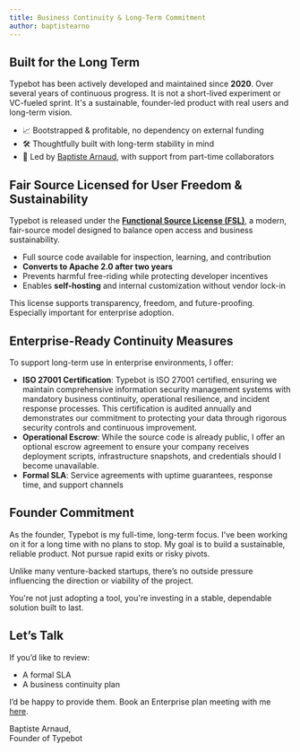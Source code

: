 ```yaml
---
title: Business Continuity & Long-Term Commitment
author: baptistearno
---
```


## Built for the Long Term

Typebot has been actively developed and maintained since **2020**. Over several years of continuous progress. It is not a short-lived experiment or VC-fueled sprint. It's a sustainable, founder-led product with real users and long-term vision.

- 📈 Bootstrapped & profitable, no dependency on external funding
- 🛠 Thoughtfully built with long-term stability in mind
- 👤 Led by [Baptiste Arnaud](https://www.linkedin.com/in/baptistearno), with support from part-time collaborators

## Fair Source Licensed for User Freedom & Sustainability

Typebot is released under the [**Functional Source License (FSL)**](https://docs.typebot.io/self-hosting/get-started#license-requirements), a modern, fair-source model designed to balance open access and business sustainability.

- Full source code available for inspection, learning, and contribution
- **Converts to Apache 2.0 after two years**
- Prevents harmful free-riding while protecting developer incentives
- Enables **self-hosting** and internal customization without vendor lock-in

This license supports transparency, freedom, and future-proofing. Especially important for enterprise adoption.

## Enterprise-Ready Continuity Measures

To support long-term use in enterprise environments, I offer:

- **ISO 27001 Certification**: Typebot is ISO 27001 certified, ensuring we maintain comprehensive information security management systems with mandatory business continuity, operational resilience, and incident response processes. This certification is audited annually and demonstrates our commitment to protecting your data through rigorous security controls and continuous improvement.
- **Operational Escrow**: While the source code is already public, I offer an optional escrow agreement to ensure your company receives deployment scripts, infrastructure snapshots, and credentials should I become unavailable.
- **Formal SLA**: Service agreements with uptime guarantees, response time, and support channels

## Founder Commitment

As the founder, Typebot is my full-time, long-term focus. I've been working on it for a long time with no plans to stop. My goal is to build a sustainable, reliable product. Not pursue rapid exits or risky pivots.

Unlike many venture-backed startups, there’s no outside pressure influencing the direction or viability of the project.

You're not just adopting a tool, you're investing in a stable, dependable solution built to last.

## Let’s Talk

If you’d like to review:

- A formal SLA
- A business continuity plan

I’d be happy to provide them. Book an Enterprise plan meeting with me [here](https://typebot.io/enterprise-lead-form).

Baptiste Arnaud,<br />Founder of Typebot
